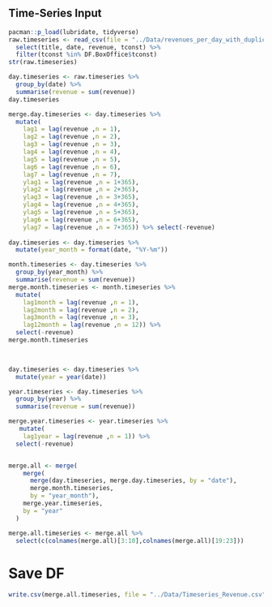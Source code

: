 ## Time-Series Input
```r
pacman::p_load(lubridate, tidyverse)
raw.timeseries <- read_csv(file = "../Data/revenues_per_day_with_duplicate_tID.csv") %>% 
  select(title, date, revenue, tconst) %>%
  filter(tconst %in% DF.BoxOffice$tconst)
str(raw.timeseries)

day.timeseries <- raw.timeseries %>% 
  group_by(date) %>% 
  summarise(revenue = sum(revenue))
day.timeseries

merge.day.timeseries <- day.timeseries %>% 
  mutate(
    lag1 = lag(revenue ,n = 1),
    lag2 = lag(revenue ,n = 2),
    lag3 = lag(revenue ,n = 3),
    lag4 = lag(revenue ,n = 4),
    lag5 = lag(revenue ,n = 5),
    lag6 = lag(revenue ,n = 6),
    lag7 = lag(revenue ,n = 7),
    ylag1 = lag(revenue ,n = 1+365),
    ylag2 = lag(revenue ,n = 2+365),
    ylag3 = lag(revenue ,n = 3+365),
    ylag4 = lag(revenue ,n = 4+365),
    ylag5 = lag(revenue ,n = 5+365),
    ylag6 = lag(revenue ,n = 6+365),
    ylag7 = lag(revenue ,n = 7+365)) %>% select(-revenue)
    
day.timeseries <- day.timeseries %>% 
  mutate(year_month = format(date, "%Y-%m"))

month.timeseries <- day.timeseries %>% 
  group_by(year_month) %>%
  summarise(revenue = sum(revenue))
merge.month.timeseries <- month.timeseries %>% 
  mutate(
    lag1month = lag(revenue ,n = 1),
    lag2month = lag(revenue ,n = 2),
    lag3month = lag(revenue ,n = 3),
    lag12month = lag(revenue ,n = 12)) %>% 
  select(-revenue)
merge.month.timeseries 


    
day.timeseries <- day.timeseries %>% 
  mutate(year = year(date))

year.timeseries <- day.timeseries %>% 
  group_by(year) %>%
  summarise(revenue = sum(revenue))

merge.year.timeseries <- year.timeseries %>% 
   mutate(
    lag1year = lag(revenue ,n = 1)) %>% 
  select(-revenue)


merge.all <- merge(
    merge(
      merge(day.timeseries, merge.day.timeseries, by = "date"),
      merge.month.timeseries,
      by = "year_month"),
    merge.year.timeseries,
    by = "year"
  ) 

merge.all.timeseries <- merge.all %>% 
  select(c(colnames(merge.all)[3:10],colnames(merge.all)[19:23]))
```
# Save DF
```r
write.csv(merge.all.timeseries, file = "../Data/Timeseries_Revenue.csv")
```


